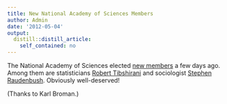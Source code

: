 ```yaml
---
title: New National Academy of Sciences Members
author: Admin
date: '2012-05-04'
output:
  distill::distill_article:
    self_contained: no
---
```


The National Academy of Sciences elected <a href="http://www.nasonline.org/news-and-multimedia/news/2012_05_01_NAS_Election.html" target="_blank">new members</a> a few days ago. Among them are statisticians <a href="http://www.google.com/url?sa=t&rct=j&q=&esrc=s&source=web&cd=1&ved=0CGoQFjAA&url=http%3A%2F%2Fwww-stat.stanford.edu%2F~tibs%2F&ei=E9ijT9feLajo0gGo3byuCQ&usg=AFQjCNH9sYoebTZ858PQOmkuwC8XR7CZtA&sig2=H8W1CQVbC-ypebfWgFQCcQ" target="_blank">Robert Tibshirani</a> and sociologist <a href="http://sociology.uchicago.edu/people/faculty/raudenbush.shtml" target="_blank">Stephen Raudenbush</a>. Obviously well-deserved!

(Thanks to Karl Broman.)
